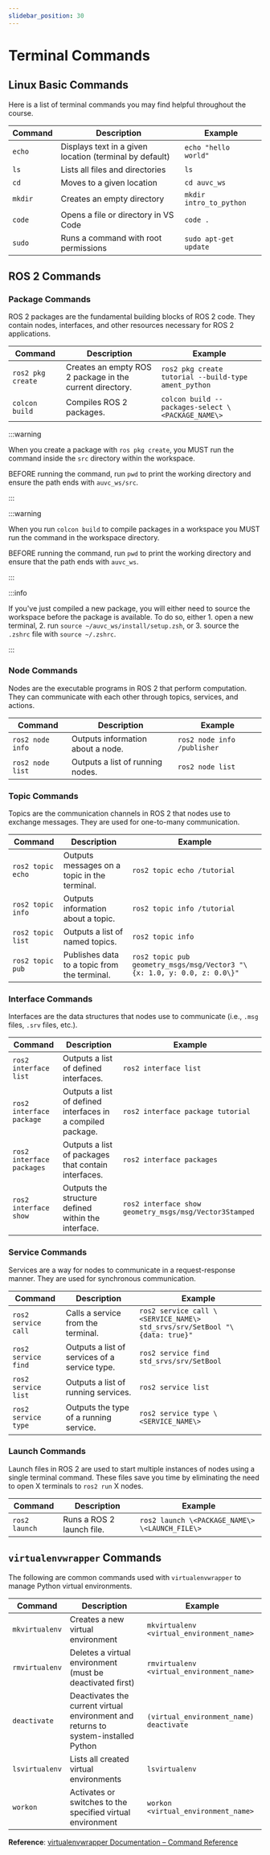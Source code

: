 ```yaml
---
slidebar_position: 30
---
```


# Terminal Commands

## Linux Basic Commands

Here is a list of terminal commands you may find helpful throughout the course.

| Command | Description | Example |
| ------- | ----------- | ------- |
| `echo` | Displays text in a given location (terminal by default) | `echo "hello world"` |
| `ls` | Lists all files and directories | `ls` |
| `cd` | Moves to a given location | `cd auvc_ws` |
| `mkdir` | Creates an empty directory | `mkdir intro_to_python` |
| `code` | Opens a file or directory in VS Code | `code .` |
| `sudo` | Runs a command with root permissions | `sudo apt-get update` |

## ROS 2 Commands
### Package Commands

ROS 2 packages are the fundamental building blocks of ROS 2 code. They contain nodes, interfaces, and other resources necessary for ROS 2 applications.

| Command | Description | Example |
| ------- | ----------- | ------- |
| `ros2 pkg create` | Creates an empty ROS 2 package in the current directory. | `ros2 pkg create tutorial --build-type ament_python` |
| `colcon build`  | Compiles ROS 2 packages. | `colcon build --packages-select \<PACKAGE_NAME\>` |

:::warning

When you create a package with `ros pkg create`, you MUST run the command inside the `src` directory within the workspace.

BEFORE running the command, run `pwd` to print the working directory and ensure the path ends with `auvc_ws/src`.

:::

:::warning

When you run `colcon build` to compile packages in a workspace you MUST run the command in the workspace directory.

BEFORE running the command, run `pwd` to print the working directory and ensure that the path ends with `auvc_ws`.

:::

:::info

If you've just compiled a new package, you will either need to source the workspace before the package is available. To do so, either 1. open a new terminal, 2. run `source ~/auvc_ws/install/setup.zsh`, or 3. source the `.zshrc` file with `source ~/.zshrc`.

:::

### Node Commands

Nodes are the executable programs in ROS 2 that perform computation. They can communicate with each other through topics, services, and actions.

| Command | Description | Example |
| ------- | ----------- | ------- |
| `ros2 node info` | Outputs information about a node. | `ros2 node info /publisher` |
| `ros2 node list` | Outputs a list of running nodes. | `ros2 node list` |

### Topic Commands

Topics are the communication channels in ROS 2 that nodes use to exchange messages. They are used for one-to-many communication.

| Command | Description | Example |
| ------- | ----------- | ------- |
| `ros2 topic echo` | Outputs messages on a topic in the terminal. | `ros2 topic echo /tutorial` |
| `ros2 topic info` | Outputs information about a topic. | `ros2 topic info /tutorial` |
| `ros2 topic list` | Outputs a list of named topics. | `ros2 topic info` |
| `ros2 topic pub` | Publishes data to a topic from the terminal. | `ros2 topic pub geometry_msgs/msg/Vector3 "\{x: 1.0, y: 0.0, z: 0.0\}"` |

### Interface Commands

Interfaces are the data structures that nodes use to communicate \(i.e., `.msg` files, `.srv` files, etc.\).

| Command | Description | Example |
| ------- | ----------- | ------- |
| `ros2 interface list` | Outputs a list of defined interfaces. | `ros2 interface list` |
| `ros2 interface package` | Outputs a list of defined interfaces in a compiled package. | `ros2 interface package tutorial` |
| `ros2 interface packages` | Outputs a list of packages that contain interfaces. | `ros2 interface packages` |
| `ros2 interface show` | Outputs the structure defined within the interface. | `ros2 interface show geometry_msgs/msg/Vector3Stamped` |

### Service Commands

Services are a way for nodes to communicate in a request-response manner. They are used for synchronous communication.

| Command | Description | Example |
| ------- | ----------- | ------- |
| `ros2 service call` | Calls a service from the terminal. | `ros2 service call \<SERVICE_NAME\> std_srvs/srv/SetBool "\{data: true}"` |
| `ros2 service find` | Outputs a list of services of a service type. | `ros2 service find std_srvs/srv/SetBool` |
| `ros2 service list` | Outputs a list of running services. | `ros2 service list` |
| `ros2 service type` | Outputs the type of a running service. | `ros2 service type \<SERVICE_NAME\>` |

### Launch Commands

Launch files in ROS 2 are used to start multiple instances of nodes using a single terminal command. These files save you time by eliminating the need to open X terminals to `ros2 run` X nodes.

| Command | Description | Example |
| ------- | ----------- | ------- |
| `ros2 launch` | Runs a ROS 2 launch file. | `ros2 launch \<PACKAGE_NAME\> \<LAUNCH_FILE\>` |


## `virtualenvwrapper` Commands

The following are common commands used with `virtualenvwrapper` to manage Python virtual environments.

| Command | Description | Example |
| ------- | ----------- | ------- |
| `mkvirtualenv` | Creates a new virtual environment | `mkvirtualenv <virtual_environment_name>` |
| `rmvirtualenv` | Deletes a virtual environment (must be deactivated first) | `rmvirtualenv <virtual_environment_name>` |
| `deactivate` | Deactivates the current virtual environment and returns to system-installed Python | `(virtual_environment_name) deactivate` |
| `lsvirtualenv` | Lists all created virtual environments | `lsvirtualenv` |
| `workon` | Activates or switches to the specified virtual environment | `workon <virtual_environment_name>` |


**Reference**: [virtualenvwrapper Documentation – Command Reference](https://virtualenvwrapper.readthedocs.io/en/latest/command_ref.html)
